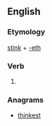 ==English==

===Etymology===
[[stink]] + [[-eth]]

===Verb===
{{en-verb form}}

# {{en-archaic third-person singular of|stink}}

===Anagrams===
* [[thinkest#English|thinkest]]